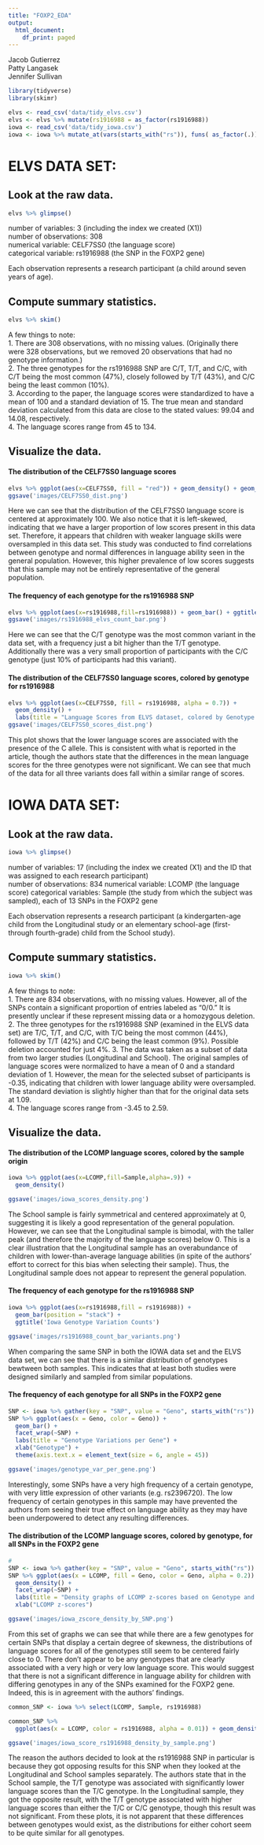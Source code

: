 ```yaml
---
title: "FOXP2_EDA"
output:
  html_document:
    df_print: paged
---
```


Jacob Gutierrez  
Patty Langasek  
Jennifer Sullivan

```r
library(tidyverse)
library(skimr)
```


```r
elvs <- read_csv('data/tidy_elvs.csv')
elvs <- elvs %>% mutate(rs1916988 = as_factor(rs1916988))
iowa <- read_csv('data/tidy_iowa.csv')
iowa <- iowa %>% mutate_at(vars(starts_with("rs")), funs( as_factor(.)))
```



# ELVS DATA SET:

## Look at the raw data.
```r
elvs %>% glimpse()
```

number of variables: 3 (including the index we created (X1))  
number of observations: 308  
numerical variable: CELF7SS0 (the language score)  
categorical variable: rs1916988 (the SNP in the FOXP2 gene)

Each observation represents a research participant (a child around seven years of age).


## Compute summary statistics.
```r
elvs %>% skim()
```

A few things to note:  
1.  There are 308 observations, with no missing values.  (Originally there were 328 observations, but we removed 20 observations that had no genotype information.)  
2.  The three genotypes for the rs1916988 SNP are C/T, T/T, and C/C, with C/T being the most common (47%), closely followed by T/T (43%), and C/C being the least common (10%).  
3.  According to the paper, the language scores were standardized to have a mean of 100 and a standard deviation of 15.  The true mean and standard deviation calculated from this data are close to the stated values: 99.04 and 14.08, respectively.  
4.  The language scores range from 45 to 134.


## Visualize the data.


#### The distribution of the CELF7SS0 language scores

```r
elvs %>% ggplot(aes(x=CELF7SS0, fill = "red")) + geom_density() + geom_vline(xintercept = 100) + ggtitle('CELF7SS0 Language Scores')
ggsave('images/CELF7SS0_dist.png')
```

Here we can see that the distribution of the CELF7SS0 language score is centered at approximately 100. We also notice that it is left-skewed, indicating that we have a larger proportion of low scores present in this data set.  Therefore, it appears that children with weaker language skills were oversampled in this data set.  This study was conducted to find correlations between genotype and normal differences in language ability seen in the general population.  However, this higher prevalence of low scores suggests that this sample may not be entirely representative of the general population.

#### The frequency of each genotype for the rs1916988 SNP

```r
elvs %>% ggplot(aes(x=rs1916988,fill=rs1916988)) + geom_bar() + ggtitle('Genotype Freqeuncy for rs1916988 in ELVS')
ggsave('images/rs1916988_elvs_count_bar.png')
```

Here we can see that the C/T genotype was the most common variant in the data set, with a frequency just a bit higher than the T/T genotype. Additionally there was a very small proportion of participants with the C/C genotype (just 10% of participants had this variant).


#### The distribution of the CELF7SS0 language scores, colored by genotype for rs1916988

```r
elvs %>% ggplot(aes(x=CELF7SS0, fill = rs1916988, alpha = 0.7)) + 
  geom_density() + 
  labs(title = "Language Scores from ELVS dataset, colored by Genotype variant for rs1916988")
ggsave('images/CELF7SS0_scores_dist.png')
```

This plot shows that the lower language scores are associated with the presence of the C allele.  This is consistent with what is reported in the article, though the authors state that the differences in the mean language scores for the three genotypes were not significant.  We can see that much of the data for all three variants does fall within a similar range of scores.


# IOWA DATA SET: 

## Look at the raw data.

```r
iowa %>% glimpse()
```

number of variables: 17 (including the index we created (X1) and the ID that was assigned to each research participant)  
number of observations: 834
numerical variable: LCOMP (the language score)
categorical variables: Sample (the study from which the subject was sampled), each of 13 SNPs in the FOXP2 gene

Each observation represents a research participant (a kindergarten-age child from the Longitudinal study or an elementary school-age (first- through fourth-grade) child from the School study).


## Compute summary statistics.

```r
iowa %>% skim()
```

A few things to note:  
1.  There are 834 observations, with no missing values.  However, all of the SNPs contain a significant proportion of entries labeled as "0/0."  It is presently unclear if these represent missing data or a homozygous deletion.  
2.  The three genotypes for the rs1916988 SNP (examined in the ELVS data set) are T/C, T/T, and C/C, with T/C being the most common (44%), followed by T/T (42%) and C/C being the least common (9%).  Possible deletion accounted for just 4%.
3.  The data was taken as a subset of data from two larger studies (Longitudinal and School).  The original samples of language scores were normalized to have a mean of 0 and a standard deviation of 1.  However, the mean for the selected subset of participants is -0.35, indicating that children with lower language ability were oversampled.  The standard deviation is slightly higher than that for the original data sets at 1.09.  
4.  The language scores range from -3.45 to 2.59.


## Visualize the data.

#### The distribution of the LCOMP language scores, colored by the sample origin

```r
iowa %>% ggplot(aes(x=LCOMP,fill=Sample,alpha=.9)) + 
  geom_density()

ggsave('images/iowa_scores_density.png')
```

The School sample is fairly symmetrical and centered approximately at 0, suggesting it is likely a good representation of the general population.  However, we can see that the Longitudinal sample is bimodal, with the taller peak (and therefore the majority of the language scores) below 0.  This is a clear illustration that the Longitudinal sample has an overabundance of children with lower-than-average language abilities (in spite of the authors' effort to correct for this bias when selecting their sample).  Thus, the Longitudinal sample does not appear to represent the general population.

#### The frequency of each genotype for the rs1916988 SNP

```r
iowa %>% ggplot(aes(x=rs1916988,fill = rs1916988)) + 
  geom_bar(position = "stack") +
  ggtitle('Iowa Genotype Variation Counts')

ggsave('images/rs1916988_count_bar_variants.png')
```

When comparing the same SNP in both the IOWA data set and the ELVS data set, we can see that there is a similar distribution of genotypes bewtween both samples. This indicates that at least both studies were designed similarly and sampled from similar populations. 


#### The frequency of each genotype for all SNPs in the FOXP2 gene

```r
SNP <- iowa %>% gather(key = "SNP", value = "Geno", starts_with("rs")) %>% group_by(SNP)
SNP %>% ggplot(aes(x = Geno, color = Geno)) + 
  geom_bar() + 
  facet_wrap(~SNP) + 
  labs(title = "Genotype Variations per Gene") + 
  xlab("Genotype") + 
  theme(axis.text.x = element_text(size = 6, angle = 45))

ggsave('images/genotype_var_per_gene.png')
```

Interestingly, some SNPs have a very high frequency of a certain genotype, with very little expression of other variants (e.g. rs2396720).  The low frequency of certain genotypes in this sample may have prevented the authors from seeing their true effect on language ability as they may have been underpowered to detect any resulting differences.


#### The distribution of the LCOMP language scores, colored by genotype, for all SNPs in the FOXP2 gene

```r
# 
SNP <- iowa %>% gather(key = "SNP", value = "Geno", starts_with("rs")) %>% group_by(SNP)
SNP %>% ggplot(aes(x = LCOMP, fill = Geno, color = Geno, alpha = 0.2)) + 
  geom_density() + 
  facet_wrap(~SNP) + 
  labs(title = "Density graphs of LCOMP z-scores based on Genotype and Faceted by SNP") + 
  xlab("LCOMP z-scores")

ggsave('images/iowa_zscore_density_by_SNP.png')
```

From this set of graphs we can see that while there are a few genotypes for certain SNPs that display a certain degree of skewness, the distributions of language scores for all of the genotypes still seem to be centered fairly close to 0.  There don't appear to be any genotypes that are clearly associated with a very high or very low language score.  This would suggest that there is not a significant difference in language ability for children with differing genotypes in any of the SNPs examined for the FOXP2 gene.  Indeed, this is in agreement with the authors' findings.


```r
common_SNP <- iowa %>% select(LCOMP, Sample, rs1916988)

common_SNP %>% 
  ggplot(aes(x = LCOMP, color = rs1916988, alpha = 0.01)) + geom_density() + facet_wrap(~Sample) + ggtitle('Iowa Score for rs1916988 by sample')

ggsave('images/iowa_score_rs1916988_density_by_sample.png')
```

The reason the authors decided to look at the rs1916988 SNP in particular is because they got opposing results for this SNP when they looked at the Longitudinal and School samples separately.  The authors state that in the School sample, the T/T genotype was associated with significantly lower language scores than the T/C genotype.  In the Longitudinal sample, they got the opposite result, with the T/T genotype associated with higher language scores than either the T/C or C/C genotype, though this result was not significant.  From these plots, it is not apparent that these differences between genotypes would exist, as the distributions for either cohort seem to be quite similar for all genotypes.